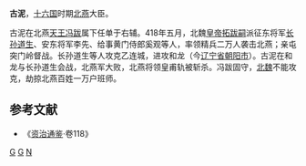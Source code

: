 '''古泥'''，[[十六国|十六国]]时期[[北燕|北燕]]大臣。

古泥在北燕[[天王_(君主)|天王]][[冯跋|冯跋]]属下任单于右辅。418年五月，北魏[[皇帝|皇帝]][[拓跋嗣|拓跋嗣]]派征东将军[[长孙道生|长孙道生]]、安东将军李先、给事黄门侍郎奚观等人，率领精兵二万人袭击北燕；亲屯突门岭督战。长孙道生等人攻克乙连城，进攻和龙（今[[辽宁省|辽宁省]][[朝阳市|朝阳市]]）。古泥在和龙与长孙道生会战，北燕军大败，北燕将领皇甫轨被斩杀。冯跋固守，[[北魏|北魏]]不能攻克，劫掠北燕百姓一万户班师。
==参考文献==
*《[[资治通鉴|资治通鉴]]·卷118》
[[分类:北燕人|G]]
[[分类:五胡十六国武官|G]]
[[分类:古姓|N]]